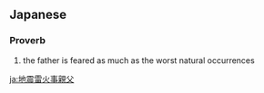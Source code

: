 ==Japanese==
{{ja-kanjitab|地|震|雷|火|事|親|父}}

===Proverb===
{{ja-pos|proverb|じしん かみなり かじ おやじ}}

# {{lb|ja|literally|earthquake, lightning, fire, father}} the father is feared as much as the worst natural occurrences

[[ja:地震雷火事親父]]
